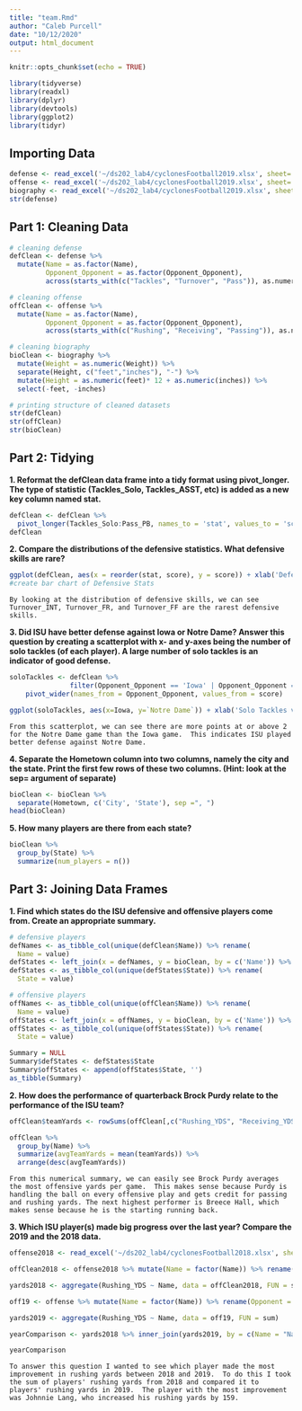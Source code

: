 ```yaml
---
title: "team.Rmd"
author: "Caleb Purcell"
date: "10/12/2020"
output: html_document
---
```


```r
knitr::opts_chunk$set(echo = TRUE)
```

```r
library(tidyverse)
library(readxl)
library(dplyr)
library(devtools)
library(ggplot2)
library(tidyr)
```

## Importing Data

```r
defense <- read_excel('~/ds202_lab4/cyclonesFootball2019.xlsx', sheet='Defensive')
offense <- read_excel('~/ds202_lab4/cyclonesFootball2019.xlsx', sheet='Offensive')
biography <- read_excel('~/ds202_lab4/cyclonesFootball2019.xlsx', sheet='Biography')
str(defense)
```

## Part 1: Cleaning Data

```r
# cleaning defense
defClean <- defense %>%
  mutate(Name = as.factor(Name),
         Opponent_Opponent = as.factor(Opponent_Opponent),
         across(starts_with(c("Tackles", "Turnover", "Pass")), as.numeric))

# cleaning offense
offClean <- offense %>%
  mutate(Name = as.factor(Name),
         Opponent_Opponent = as.factor(Opponent_Opponent),
         across(starts_with(c("Rushing", "Receiving", "Passing")), as.numeric))

# cleaning biography
bioClean <- biography %>%
  mutate(Weight = as.numeric(Weight)) %>%
  separate(Height, c("feet","inches"), "-") %>%
  mutate(Height = as.numeric(feet)* 12 + as.numeric(inches)) %>%
  select(-feet, -inches)
```

```r
# printing structure of cleaned datasets
str(defClean)
str(offClean)
str(bioClean)
```

## Part 2: Tidying

**1. Reformat the defClean data frame into a tidy format using pivot_longer. The type of statistic (Tackles_Solo, Tackles_ASST, etc) is added as a new key column named stat.**

```r
defClean <- defClean %>%
  pivot_longer(Tackles_Solo:Pass_PB, names_to = 'stat', values_to = 'score')
defClean
```

**2. Compare the distributions of the defensive statistics. What defensive skills are rare?**

```r
ggplot(defClean, aes(x = reorder(stat, score), y = score)) + xlab('Defensive Skill') + ylab('Frequency') + ggtitle('Distribution of Defensive Skills') + geom_bar(stat = 'identity', fill='brown') + coord_flip()
#create bar chart of Defensive Stats
```

    By looking at the distribution of defensive skills, we can see Turnover_INT, Turnover_FR, and Turnover_FF are the rarest defensive skills.
    
**3. Did ISU have better defense against Iowa or Notre Dame? Answer this question by creating a scatterplot with x- and y-axes being the number of solo tackles (of each player). A large number of solo tackles is an indicator of good defense.**

```r
soloTackles <- defClean %>%
               filter(Opponent_Opponent == 'Iowa' | Opponent_Opponent == 'Notre Dame', stat == 'Tackles_Solo') %>%
    pivot_wider(names_from = Opponent_Opponent, values_from = score)

ggplot(soloTackles, aes(x=Iowa, y=`Notre Dame`)) + xlab('Solo Tackles vs Iowa') + ylab('Solo tackles vs Notre Dame') + ggtitle("Iowa Solo Tackles vs Notre Dame Solo Tackles") + geom_point()
```

    From this scatterplot, we can see there are more points at or above 2 for the Notre Dame game than the Iowa game.  This indicates ISU played better defense against Notre Dame.
    
**4. Separate the Hometown column into two columns, namely the city and the state. Print the first few rows of these two columns. (Hint: look at the sep= argument of separate)**

```r
bioClean <- bioClean %>%
  separate(Hometown, c('City', 'State'), sep =", ")
head(bioClean)
```

**5. How many players are there from each state?**

```r
bioClean %>%
  group_by(State) %>%
  summarize(num_players = n())
```

## Part 3: Joining Data Frames

**1. Find which states do the ISU defensive and offensive players come from. Create an appropriate summary.**

```r
# defensive players
defNames <- as_tibble_col(unique(defClean$Name)) %>% rename(
  Name = value)
defStates <- left_join(x = defNames, y = bioClean, by = c('Name')) %>% select(State)
defStates <- as_tibble_col(unique(defStates$State)) %>% rename(
  State = value)

# offensive players
offNames <- as_tibble_col(unique(offClean$Name)) %>% rename(
  Name = value)
offStates <- left_join(x = offNames, y = bioClean, by = c('Name')) %>% select(State)
offStates <- as_tibble_col(unique(offStates$State)) %>% rename(
  State = value)

Summary = NULL
Summary$defStates <- defStates$State
Summary$offStates <- append(offStates$State, '')
as_tibble(Summary)
```

**2. How does the performance of quarterback Brock Purdy relate to the performance of the ISU team?**

```r
offClean$teamYards <- rowSums(offClean[,c("Rushing_YDS", "Receiving_YDS", "Passing_YDS")], na.rm=TRUE)

offClean %>%
  group_by(Name) %>%
  summarize(avgTeamYards = mean(teamYards)) %>%
  arrange(desc(avgTeamYards))
```

    From this numerical summary, we can easily see Brock Purdy averages the most offensive yards per game.  This makes sense because Purdy is handling the ball on every offensive play and gets credit for passing and rushing yards. The next highest performer is Breece Hall, which makes sense because he is the starting running back.

**3. Which ISU player(s) made big progress over the last year? Compare the 2019 and the 2018 data.**

```r
offense2018 <- read_excel('~/ds202_lab4/cyclonesFootball2018.xlsx', sheet = "Offensive")

offClean2018 <- offense2018 %>% mutate(Name = factor(Name)) %>% rename(Opponent = Opponent_Opponent) %>% mutate(Opponent = factor(Opponent)) %>% mutate_if(is.character, as.numeric) %>% pivot_wider(Name:Rushing_YDS, names_from = Opponent)

yards2018 <- aggregate(Rushing_YDS ~ Name, data = offClean2018, FUN = sum)

off19 <- offense %>% mutate(Name = factor(Name)) %>% rename(Opponent = Opponent_Opponent) %>% mutate(Opponent = factor(Opponent)) %>% mutate_if(is.character, as.numeric) %>% pivot_wider(Name:Rushing_YDS, names_from = Opponent)

yards2019 <- aggregate(Rushing_YDS ~ Name, data = off19, FUN = sum)

yearComparison <- yards2018 %>% inner_join(yards2019, by = c(Name = "Name")) %>% rename(yards2018 = Rushing_YDS.x, yards2019 = Rushing_YDS.y) %>% group_by(Name) %>% filter(yards2019 > yards2018)

yearComparison
```

    To answer this question I wanted to see which player made the most improvement in rushing yards between 2018 and 2019.  To do this I took the sum of players' rushing yards from 2018 and compared it to players' rushing yards in 2019.  The player with the most improvement was Johnnie Lang, who increased his rushing yards by 159.